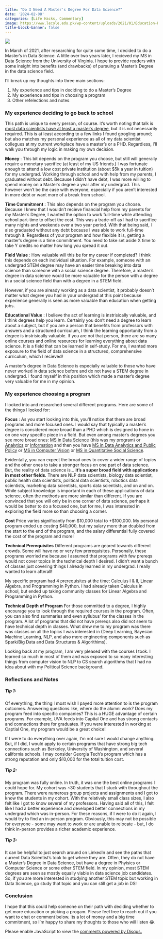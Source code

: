 ```yaml
---
title: "Do I Need A Master's Degree For Data Science?"
date: '2024-02-08'
categories: [Life Hacks, Commentary]
image: https://www.lecole.edu.pk/wp-content/uploads/2021/01/Education-Pic.jpg
title-block-banner: false
---
```


![](./tile.png){fig-align="center"}

In March of 2021, after researching for quite some time, I decided to do a Master's in Data Science. A little over two years later, I recieved my MS in Data Science from the University of Virginia. I hope to provide readers with some insight into benefits (and drawbacks) of pursuing a Master's Degree in the data science field.

I'll break up my thoughts into three main sections:

1. My experience and tips in deciding to do a Master's Degree  
2. My experience and tips in choosing a program  
3. Other refelections and notes  

### My experience deciding to go back to school

This path is unique to every person, of course. it's worth noting that talk is [most data scientists have at least a master's degree](https://www.zippia.com/data-scientist-jobs/education/?src=chatbot_popout_displayed), but it is not necessarily required. This is at least according to a few links I found googling around; but also matches my personal experience as all of my data scientist collegues at my current workplace have a master's or a PHD. Regardless, I'll walk you through my logic in making my own decision.

**Money** : This bit depends on the program you choose, but still will generally require a monetary sacrifice (at least of my US friends.) I was fortunate enough to attend a low cost private institution (about $5k a year in tuition) for my undergrad. Working through school and with help from my parents, I graduated without debt. Because I didn't have debt, I was more willing to spend money on a Master's degree a year after my undergrad. This however won't be the case with everyone, especially if you aren't interested in more debt or want more of a break from school. 

**Time Commitment** : This also depends on the program you choose. Because I knew that I wouldn't recieve financial help from my parents for my Master's Degree, I wanted the option to work full-time while attending school part-time to offset the cost. This was a trade-off as I had to sacrifice many nights and weekends over a two year period. With that being said, I also graduated without any debt because I was able to work full-time through it. Regardless of your program and how flexible it is, getting a master's degree is a time commitment. You need to take set aside X time to take Y credits no matter how long you spread it out.

**Field Value** : How valuable will this be for my career if completed? I think this depends on each individual situation. For example, someone with an undergrad STEM degree may have an easier time breaking into data science than someone with a social science degree. Therefore, a master's degree in data science would be more valuable for the person with a degree in a social science field than with a degree in a STEM field. 

However, if you are already working as a data scientist, it probably doesn't matter what degree you had in your undergrad at this point because experience generally is seen as more valuable than education when getting jobs. 

**Educational Value** : I believe the act of learning is instrisically valuable, and I think degrees help you learn. Certainly you don't need a degree to learn about a subject, but if you are a person that benefits from professors with answers and a structured curriculum, I think the learning opportunity from a degree is instrisically valuable. If you are not that person, there are so many online courses and online resources for learning everything about data science. It is a field that can be learned in self-study. For me, I wanted more exposure to the field of data science in a structured, comprehensive curriculum, which I recieved!

:::{.callout-tip}
A master's degree in Data Science is especially valuable to those who have never worked in data science before and do not have a STEM degree in undergrad. I found myself in this position which made a master's degree very valuable for me in my opinion.
:::

### My experience choosing a program

I looked into and researched several different programs. Here are some of the things I looked for:

**Focus** : As you start looking into this, you'll notice that there are broad programs and more focused ones. I would say that typically a master's degree is considered more broad than a PHD which is designed to hone in on one very specific piece in a field. But even among master's degrees you see more broad ones: [MS in Data Science](https://datascience.virginia.edu/degrees/msds-residential) (this was my program) or [Analytics](https://pe.gatech.edu/degrees/analytics) or [Information](https://www.ischool.berkeley.edu/programs/mids) and then you have [MS in Data Analytics and Public Policy](https://advanced.jhu.edu/academics/graduate/ms-data-analytics-policy/) or [MS in Computer Vision ](https://www.ri.cmu.edu/education/academic-programs/master-of-science-computer-vision/) or [MS in Quantitative Social Science](https://www.gsas.columbia.edu/content/quantitative-methods-social-sciences). 

Evidentally, you can expect the broad ones to cover a wider range of topics and the other ones to take a stronger focus on one part of data science. But, the reality of data science is... **it's a super broad field with applications in most other fields.** There are NLP data scientists, biology data scientist, public health data scientists, political data scientists, robotics data scientists, marketing data scientists, sports data scientists, and on and on. While subject knowledge is important in each of these applications of data science, often the methods are more similar than different. If you are convinced that you will only be in one corner of data science, perhaps it would be better to do a focused one, but for me, I was interested in exploring the field more so than choosing a corner.

**Cost** Price varies significantly from $10,000 total to +$100,000. My personal program ended up costing $40,000, but my salary more than doubled from the start to the end of the program, and the salary differential fully covered the cost of the program and more!

**Technical Prerequisites** Different programs are geared towards different crowds. Some will have no or very few prerequisites. Personally, these programs worried me because I assumed that programs with few prereqs would not cover topics in the technical depth I desired. I didn't want a bunch of classes just covering things I already learned in my undergrad. I really wanted to learn afterall! 

My specific program had 4 prerequisites at the time: Calculus I & II, Linear Algebra, and Programming in Python. I had already taken Calculus in school, but ended up taking community classes for Linear Algebra and Programming in Python.

**Technical Depth of Program** For those committed to a degree, I highly encourage you to look through the required courses in the program. Often, you can also find summaries and even syllubus' for the classes in the program. A lot of programs that did not have prereqs also did not seem to have technical depth in classes. What drew me to my program was there was classes on all the topics I was interested in (Deep Learning, Bayesian Machine Learning, NLP, and also more engineering components such as Spark/Big Data and Data Structures & Algorithims).

Looking back at my program, I am very pleased with the courses I took. I learned so much in most of them and was exposed to so many interesting things from computer vision to NLP to CS search algorithms that I had no idea about with my Political Science background. 

### Reflections and Notes

##### Tip 1:

Of everything, the thing I most wish I payed more attention to is the program outcomes. Answering questions like, where do the alumni work? Does my program feed into specific companies? This is a HUGE advantage of certain programs. For example, UVA feeds into Capital One and has strong contacts and connections there for graduates. If you were interested in working at Captial One, my program would be a great choice!

If I were to do everything over again, I'm not sure I would change anything. But, if I did, I would apply to certain programs that have strong big tech connections such as Berkeley, University of Washington, and several california schools. I may consider Georgia Tech's program which has a strong reputation and only $10,000 for the total tuition cost.

##### Tip 2:

My program was fully online. In truth, it was one the best online programs I could hope for. My cohort was ~30 students that I stuck with throughout the program. There were numerous group projects and assignments and I got to know the students in my cohort. With the relatively small class sizes, I also felt like I got to know several of my professors. Having said all of this, I felt like I had a better experience and developed better connections in my undergrad which was in-person. For these reasons, if I were to do it again, I would try to find an in-person program. Obviously, this may not be possible for everyone - some may want to work or are unable to relocate - but, I do think in-person provides a richer academic experience.

##### Tip 3:

It can be helpful to just search around on LinkedIn and see the paths that current Data Scientist's took to get where they are. Often, they do not have a Master's Degree in Data Science, but have a degree in Phyisics or Computer Science or some other STEM field. In my opinion, most STEM degrees are seen as mostly equally viable in data science job candidates. So, if you are more interested in studying another STEM topic but working in Data Science, go study that topic and you can still get a job in DS!

### Conclusion

I  hope that this could help someone on their path with deciding whether to get more education or picking a progam. Please feel free to reach out if you want to chat or comment below. Its a lot of money and a big time commitment, so I'm happy to share my thoughts to those who will listen 😂.


<div id="disqus_thread"></div>
<script>
    /**
    *  RECOMMENDED CONFIGURATION VARIABLES: EDIT AND UNCOMMENT THE SECTION BELOW TO INSERT DYNAMIC VALUES FROM YOUR PLATFORM OR CMS.
    *  LEARN WHY DEFINING THESE VARIABLES IS IMPORTANT: https://disqus.com/admin/universalcode/#configuration-variables    */
    var disqus_config = function () {
    this.page.url = 'https://alexbass.me/posts/masters_degree/';  // Replace PAGE_URL with your page's canonical URL variable
    this.page.identifier = 'masters_degree'; // Replace PAGE_IDENTIFIER with your page's unique identifier variable
    };
    (function() { // DON'T EDIT BELOW THIS LINE
    var d = document, s = d.createElement('script');
    s.src = 'https://alexbassc.disqus.com/embed.js';
    s.setAttribute('data-timestamp', +new Date());
    (d.head || d.body).appendChild(s);
    })();
</script>
<noscript>Please enable JavaScript to view the <a href="https://disqus.com/?ref_noscript">comments powered by Disqus.</a></noscript>

<script id="dsq-count-scr" src="//alexbassc.disqus.com/count.js" async></script>